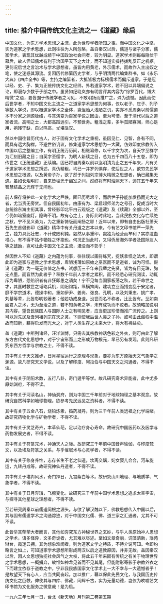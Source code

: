 ```yaml
---
---
---
```

title: 推介中国传统文化主流之一《道藏》缘启
---




中国文化，为东方学术思想之主流，此为世界学者所知之事。而中国文化之中坚，实为道家之学术思想，此则往往为人所忽略。盖自秦汉以后，儒道与诸子分家，儒家学术，表现其优越成绩于中国政治社会间者，较为明显。道家学术则每每隐伏于幕后，故人但知儒术有利于治国平天下之大计，而不知道实操持拨乱反正之机枢。更何况后世之言治术与学术思想者，虽皆内用黄老，外示儒术，而故作入主出奴之笔，使之迷惑其源流。复因历代修纂历史学者，与乎明清两代编集群书，如《永乐大典》《四库全书》等，主持之编纂者，大抵皆极力标榜儒术而偏斥道家。于是冠以经、史、子、集为正统传统文化之经纬，外若道家学术，若不冠以异端偏说之论，即漫存少数于子部之中。虽贤如纪晓岚亦有明言评其内容为“综罗百代，博大精微”之语，要皆囿于传统学者之习见，不敢明扬而推广之，殊为遗憾。因此而使后世学者，不知中国文化主流之一之道家学术思想为何事，仅以老子、庄子、列子等数人学说，即以概道家学术之全体，岂但贻人浅陋之讥，实亦不悉周秦以前儒道本不分家之渊源脉络，与其演变为百家学说之因由，至为可惜。至于清代以后之道家者流，高明之士，大都高蹈远引，不预世务。粗浅之辈，多半孤陋寡闻，师心是用，抱残守缺，自以鸣高，尤堪浩叹。

然以中国往昔历代古人，对于固有文化学术之重视，虽因见仁、见智，各有不同，而具有远大胸襟，不避世俗讥议，修集道家学术思想为一大藏，仿效印度佛教传入中国以后之整编工作，有明正统万历间，相继纂修，以千字文为次，自天字至群字为汇刻旧藏之目；自英字至缨字，为明人新续之目，总为五千四百八十五卷，即为传世之《正统道藏》正续编。固已将自周秦以前以迄明清为止之五千年来，凡有关于道家学术思想之撰述，真伪精粗，均已一并罗列俱存，使后世之人，欲穷先民学术思想之根源，以及黄帝子孙，欲了然于列祖列宗博大精微之思想者，确已藏集无遗。虽如长炬明灯，自来皆埋光于幽室之间，然终将有时烛照天下，透其五千年来智慧结晶之光辉于无间也。

前人保存将护此一文化学术之巨帙，固已历尽艰辛，而后世子孙能加发扬而光大之者，尤当责无旁贷。但自民国初年，由康有为、梁启超师弟为之号召，促成当时大总统徐东海主衔其事，曾经影印北平白云观版之《道藏》及《续藏》全部以外，至今仍如暗室幽灯，隐晦不明。故有心之士，身际此时此地，当此民族文化存亡续绝之秋，宁不见义勇为，为之重新铸版而阐扬之耶！近年以来，即有自由出版社萧天石先生首倡影印《道藏》精华中有关丹道之古本以来，今有艺文印书馆严一萍先生，独力具此壮志，不计成败利钝，毅然从事重印，岂独为经营而牟利？实亦泣血椎心，有不得不姑作牺牲之怀抱也。何况正当此时，又得侨居海外学者及国际友人等之鼓励，岂可让此中国文化之主流，湮没而不彰乎！

然因世人不知《道藏》之内蕴为何事，往往误以画符练咒，捉妖拿怪之法术，即谓此即为道家与道教之学术思想，卑陋浅薄如原始之巫医而不足道者，诚为可怪。假设《道藏》为一毫无价值之丛书，试想历三千年来我辈之先贤，皆为有目无珠，胸无点墨，而盲然为此者乎？积数千年前人学者之累积，而不经悉心研究阅读，动辄斥为卑陋，恐贻识者有非狂即愚之诮矣！宁不见每当国家板荡之秋，若干命世之才，其匡时救世之韬略兵机，阴阳钩距，纵横捭阖，建功立业而措变乱于安定者，靡不学宗道术，德操中和，重如伊尹、姜尚、张良、孔明，以及刘秉忠、姚广孝、刘基等辈，此皆彰明较著者；他若功成身退，没世而名不称者，比比皆有。至如南面君人之术，无为至治之道，若不知黄老之学，未有成功而不败者。故须略加说明其内容，望吾民族国人与国际人士之有明见者，应当更加珍惜而推广流传之。上则可以对先民及吾列祖列宗在天之灵，下则使我后世人类之子孙，或可由此藏帙中温故而知新，藉得启发而光大之，对于人类生存之未来大计，将大有裨益矣。

盖《道藏》中所列诸经，汪洋渊博，只需去其宗教神话色彩之外衣，则可由此了解东方古代文化思想中，对于宇宙形而上之形成万物根元，早已另有发现。此则凡研究东西方哲学与宗教之士，不得不读。

其中有关于天文推步，日月星宿运行之原理与现象，要亦为东方原始天文气象学之渊源。故凡研究天文学说，以及了解印度、阿拉伯与中国天文之沟通者，不得不读。

其中有关于阴阳术数，五行八卦，奇门遁甲等学。故凡研究奇术异能者，此中尤多原始渊府，不得不读。

其中有关于河渎名山，神仙洞府，则为中国三千年前对于地球物理之基本观念。故研究自然科学如地球物理，欲参考先民远见之资料者，不得不读。

其中有关于五金八石，烧铅炼汞，捣药凝丹，则为三千年前人类远祖之化学端绪。故研究药物化学与矿物学者，不得不读。

其中有关于灵芝奇卉，本草仙葩，足以治疗身心寿命。故研究中国医药以及医学与药物发展史者，不得不读。

其中有关于符箓咒术，神通天人之际。故研究三千年前中国音声瑜伽，与印度梵文，以及埃及符箓之关系，与乎催眠术与心灵学者，不得不读。

其中有关于修身养性，志存长生不老之仙道，坎离交媾，姹女婴儿会合，河车旋运，九转丹成等。故研究神仙丹道者，不得不读。

其中有关于堪舆风水，奇门择日，九宫紫白等术。故研究山川地理、与地质学、气象学者，不得不读。

其中有关于日月奔璘，飞腾变化。故研究三千年前中国学术思想之追求太空宇宙，与探寻其他星球之理想者，不得不读。

至若研究周秦以前儒道同根之源头，与欲了解汉魏以下，佛教思想传入中国以后，其与固有儒道学术之沟通踪迹，对于中国文化儒、佛、道三家之汇通者，尤其不可不读。

此皆举其荦荦大者而言，其他如穷究东方神秘世界之玄妙，与乎人类原始神人思想之学术，语多怪异，文多奇诡者，尤其难以尽述。至如文章奇丽，词藻清新，瑶苑琳台，霞迷云拥，其为想象难闻者，则为道家文学之特质，不待介说可知。今即约略言之如上，可知道家学术思想所形成两汉以后之道教原因，并非无故。盖因秦汉以后，因人文思想独揽社会风气之大权，将此五千年来固有传统之有关于物理世界之学术思想，一概摒弃，故惟如神龙见首而不见其尾，但能附形寄影于宗教外衣之下而建立依存于道教之中，宁非我民族国家文化学术上一大不幸与一大遗憾者乎！是故望天下有心人，应当共同奋起，加以推广，藉以保此先民文化，与我国历史传统文化之巨帙，俾使其与四库、佛藏，同辉千古，实为无量功德，岂仅为吹嘘艺文印书馆为文化服务之微意哉！是为启。


一九六三年七月一日，台北《新天地》月刊第二卷第五期